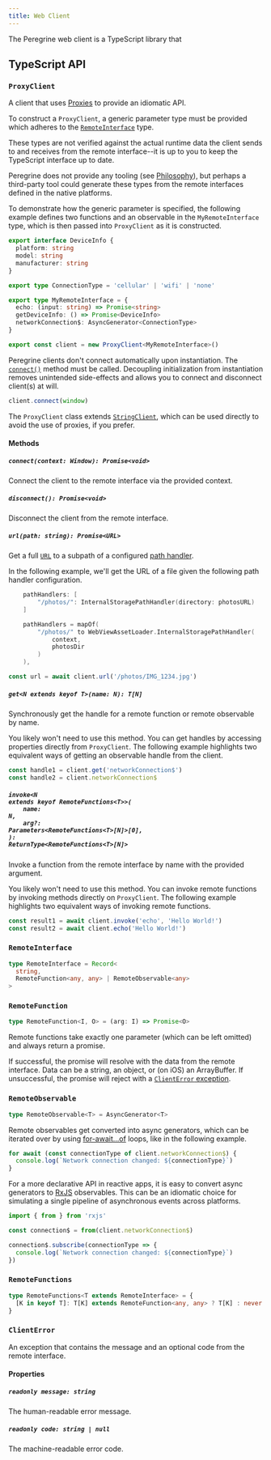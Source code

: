 ```yaml
---
title: Web Client
---
```


The Peregrine web client is a TypeScript library that

## TypeScript API

### `ProxyClient`

A client that uses
[Proxies](https://developer.mozilla.org/en-US/docs/Web/JavaScript/Reference/Global_Objects/Proxy)
to provide an idiomatic API.

To construct a `ProxyClient`, a generic parameter type must be provided which
adheres to the [`RemoteInterface`](#remoteinterface) type.

<Callout type="info">

These types are not verified against the actual runtime data the client sends to
and receives from the remote interface--it is up to you to keep the TypeScript
interface up to date.

Peregrine does not provide any tooling (see [Philosophy](/philosophy)), but
perhaps a third-party tool could generate these types from the remote interfaces
defined in the native platforms.

</Callout>

To demonstrate how the generic parameter is specified, the following example
defines two functions and an observable in the `MyRemoteInterface` type, which
is then passed into `ProxyClient` as it is constructed.

```typescript
export interface DeviceInfo {
  platform: string
  model: string
  manufacturer: string
}

export type ConnectionType = 'cellular' | 'wifi' | 'none'

export type MyRemoteInterface = {
  echo: (input: string) => Promise<string>
  getDeviceInfo: () => Promise<DeviceInfo>
  networkConnection$: AsyncGenerator<ConnectionType>
}

export const client = new ProxyClient<MyRemoteInterface>()
```

Peregrine clients don't connect automatically upon instantiation. The
[`connect()`](#connectcontext-window-promisevoid) method must be called.
Decoupling initialization from instantiation removes unintended side-effects and
allows you to connect and disconnect client(s) at will.

```typescript
client.connect(window)
```

<Callout type="info">

The `ProxyClient` class extends
[`StringClient`](https://github.com/peregrinejs/web/blob/main/src/StringClient.ts),
which can be used directly to avoid the use of proxies, if you prefer.

</Callout>

#### Methods

##### `connect(context: Window): Promise<void>`

Connect the client to the remote interface via the provided context.

##### `disconnect(): Promise<void>`

Disconnect the client from the remote interface.

##### `url(path: string): Promise<URL>`

Get a full [`URL`](https://developer.mozilla.org/en-US/docs/Web/API/URL) to a
subpath of a configured [path handler](reference/path-handlers).

In the following example, we'll get the URL of a file given the following path
handler configuration.

<T ios>

```swift { contentBefore: true, contentAfter: true }
    pathHandlers: [
        "/photos/": InternalStoragePathHandler(directory: photosURL)
    ]
```

</T>

<T android>

```kotlin { contentBefore: true, contentAfter: true }
    pathHandlers = mapOf(
        "/photos/" to WebViewAssetLoader.InternalStoragePathHandler(
            context,
            photosDir
        )
    ),
```

</T>

```typescript
const url = await client.url('/photos/IMG_1234.jpg')
```

##### `get<N extends keyof T>(name: N): T[N]`

Synchronously get the handle for a remote function or remote observable by name.

<Callout type="warning">

You likely won't need to use this method. You can get handles by accessing
properties directly from `ProxyClient`. The following example highlights two
equivalent ways of getting an observable handle from the client.

```typescript
const handle1 = client.get('networkConnection$')
const handle2 = client.networkConnection$
```

</Callout>

##### <code>invoke\<N extends keyof RemoteFunctions\<T\>\>(<br />&nbsp;&nbsp;&nbsp;&nbsp;name: N,<br />&nbsp;&nbsp;&nbsp;&nbsp;arg?: Parameters\<RemoteFunctions\<T\>[N]\>[0],<br />): ReturnType\<RemoteFunctions\<T\>[N]\></code>

Invoke a function from the remote interface by name with the provided argument.

<Callout type="warning">

You likely won't need to use this method. You can invoke remote functions by
invoking methods directly on `ProxyClient`. The following example highlights two
equivalent ways of invoking remote functions.

```typescript
const result1 = await client.invoke('echo', 'Hello World!')
const result2 = await client.echo('Hello World!')
```

</Callout>

### `RemoteInterface`

```typescript
type RemoteInterface = Record<
  string,
  RemoteFunction<any, any> | RemoteObservable<any>
>
```

### `RemoteFunction`

```typescript
type RemoteFunction<I, O> = (arg: I) => Promise<O>
```

Remote functions take exactly one parameter (which can be left omitted) and
always return a promise.

If successful, the promise will resolve with the data from the remote interface.
Data can be a string, an object, or (on iOS) an ArrayBuffer. If unsuccessful,
the promise will reject with a [`ClientError` exception](#clienterror).

### `RemoteObservable`

```typescript
type RemoteObservable<T> = AsyncGenerator<T>
```

Remote observables get converted into async generators, which can be iterated
over by using
[for-await...of](https://developer.mozilla.org/en-US/docs/Web/JavaScript/Reference/Statements/for-await...of)
loops, like in the following example.

```typescript
for await (const connectionType of client.networkConnection$) {
  console.log(`Network connection changed: ${connectionType}`)
}
```

<Callout type="info">

For a more declarative API in reactive apps, it is easy to convert async
generators to [RxJS](https://rxjs.dev) observables. This can be an idiomatic
choice for simulating a single pipeline of asynchronous events across platforms.

```typescript
import { from } from 'rxjs'

const connection$ = from(client.networkConnection$)

connection$.subscribe(connectionType => {
  console.log(`Network connection changed: ${connectionType}`)
})
```

</Callout>

### `RemoteFunctions`

```typescript
type RemoteFunctions<T extends RemoteInterface> = {
  [K in keyof T]: T[K] extends RemoteFunction<any, any> ? T[K] : never
}
```

### `ClientError`

An exception that contains the message and an optional code from the remote
interface.

#### Properties

##### `readonly message: string`

The human-readable error message.

##### `readonly code: string | null`

The machine-readable error code.
